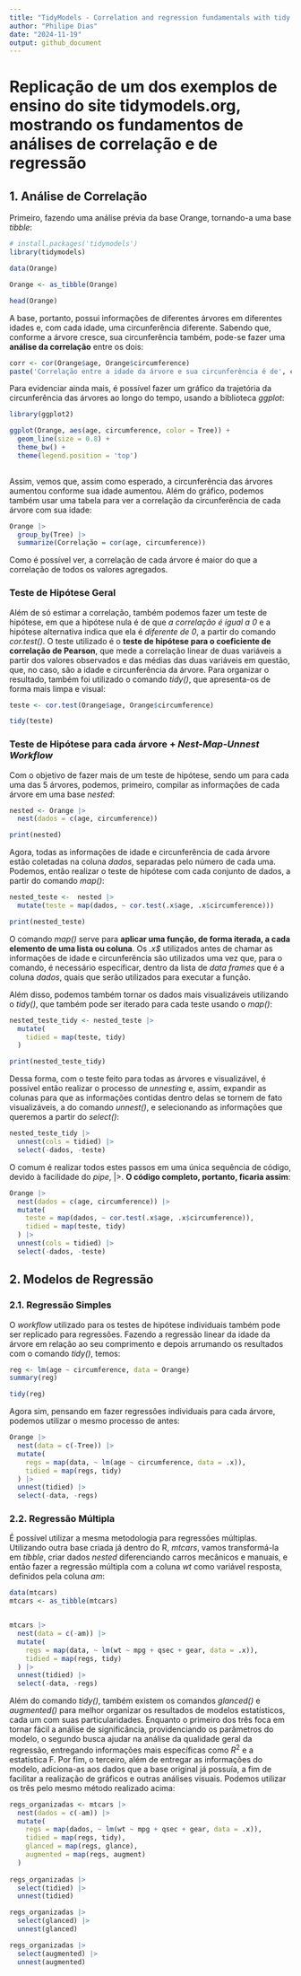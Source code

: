 ---
title: "TidyModels - Correlation and regression fundamentals with tidy data principles"
author: "Philipe Dias"
date: "2024-11-19"
output: github_document
---

# Replicação de um dos exemplos de ensino do site tidymodels.org, mostrando os fundamentos de análises de correlação e de regressão

## 1. Análise de Correlação

Primeiro, fazendo uma análise prévia da base Orange, tornando-a uma base *tibble*:

```{r Baixar biblioteca, include = FALSE}
# install.packages('tidymodels')
library(tidymodels)
```
```{r Base de Dados}

data(Orange)

Orange <- as_tibble(Orange)

head(Orange)

```
A base, portanto, possui informações de diferentes árvores em diferentes idades e, com cada idade, uma circunferência diferente. Sabendo que, conforme a árvore cresce, sua circunferência também, pode-se fazer uma **análise da correlação** entre os dois:

```{r Análise de Correlação, include = TRUE}

corr <- cor(Orange$age, Orange$circumference)
paste('Correlação entre a idade da árvore e sua circunferência é de', corr)

```

Para evidenciar ainda mais, é possível fazer um gráfico da trajetória da circunferência das árvores ao longo do tempo, usando a biblioteca *ggplot*:

```{r Gráfico da Correlação, echo = FALSE}
library(ggplot2)

ggplot(Orange, aes(age, circumference, color = Tree)) +
  geom_line(size = 0.8) +
  theme_bw() +
  theme(legend.position = 'top')
  
```

Assim, vemos que, assim como esperado, a circunferência das árvores aumentou conforme sua idade aumentou. Além do gráfico, podemos também usar uma tabela para ver a correlação da circunferência de cada árvore com sua idade:

```{r Tabela de Correlação}

Orange |> 
  group_by(Tree) |> 
  summarize(Correlação = cor(age, circumference))

```

Como é possível ver, a correlação de cada árvore é maior do que a correlação de todos os valores agregados.

### Teste de Hipótese Geral

Além de só estimar a correlação, também podemos fazer um teste de hipótese, em que a hipótese nula é de que *a correlação é igual a 0* e a hipótese alternativa indica que ela é *diferente de 0*, a partir do comando *cor.test()*. O teste utilizado é o **teste de hipótese para o coeficiente de correlação de Pearson**, que mede a correlação linear de duas variáveis a partir dos valores observados e das médias das duas variáveis em questão, que, no caso, são a idade e circunferência da árvore. Para organizar o resultado, também foi utilizado o comando *tidy()*, que apresenta-os de forma mais limpa e visual:

```{r Teste de Hipótese e Output}

teste <- cor.test(Orange$age, Orange$circumference)

tidy(teste)

```

### Teste de Hipótese para cada árvore + *Nest-Map-Unnest Workflow*

Com o objetivo de fazer mais de um teste de hipótese, sendo um para cada uma das 5 árvores, podemos, primeiro, compilar as informações de cada árvore em uma base *nested*:

```{r Base nested}

nested <- Orange |> 
  nest(dados = c(age, circumference))

print(nested)

```

Agora, todas as informações de idade e circunferência de cada árvore estão coletadas na coluna *dados*, separadas pelo número de cada uma. Podemos, então realizar o teste de hipótese com cada conjunto de dados, a partir do comando *map()*:

```{r Teste Múltiplo}

nested_teste <-  nested |> 
  mutate(teste = map(dados, ~ cor.test(.x$age, .x$circumference)))

print(nested_teste)

```

O comando *map()* serve para **aplicar uma função, de forma iterada, a cada elemento de uma lista ou coluna**. Os *.x\$* utilizados antes de chamar as informações de idade e circunferência são utilizados uma vez que, para o comando, é necessário especificar, dentro da lista de *data frames* que é a coluna *dados*, quais que serão utilizados para executar a função.

Além disso, podemos também tornar os dados mais visualizáveis utilizando o *tidy()*, que também pode ser iterado para cada teste usando o *map()*:

```{r Usando tidy na base nested}

nested_teste_tidy <- nested_teste |>  
  mutate(
    tidied = map(teste, tidy)
  )

print(nested_teste_tidy)

```

Dessa forma, com o teste feito para todas as árvores e visualizável, é possível então realizar o processo de *unnesting* e, assim, expandir as colunas para que as informações contidas dentro delas se tornem de fato visualizáveis, a do comando *unnest()*, e selecionando as informações que queremos a partir do *select()*:

```{r Unnest}

nested_teste_tidy |> 
  unnest(cols = tidied) |> 
  select(-dados, -teste)

```

O comum é realizar todos estes passos em uma única sequência de código, devido à facilidade do *pipe*, \|\>. **O código completo, portanto, ficaria assim**:

```{r Código Completo}

Orange |> 
  nest(dados = c(age, circumference)) |> 
  mutate(
    teste = map(dados, ~ cor.test(.x$age, .x$circumference)),
    tidied = map(teste, tidy)
  ) |> 
  unnest(cols = tidied) |> 
  select(-dados, -teste)

```

## 2. Modelos de Regressão

### 2.1. Regressão Simples

O *workflow* utilizado para os testes de hipótese individuais também pode ser replicado para regressões. Fazendo a regressão linear da idade da árvore em relação ao seu comprimento e depois arrumando os resultados com o comando *tidy()*, temos:

```{r Regressão Simples}

reg <- lm(age ~ circumference, data = Orange)
summary(reg)

tidy(reg)
```

Agora sim, pensando em fazer regressões individuais para cada árvore, podemos utilizar o mesmo processo de antes:

```{r Regressões individuais com Workflow}

Orange |> 
  nest(data = c(-Tree)) |> 
  mutate(
    regs = map(data, ~ lm(age ~ circumference, data = .x)),
    tidied = map(regs, tidy)
  ) |> 
  unnest(tidied) |> 
  select(-data, -regs)

```

### 2.2. Regressão Múltipla

É possível utilizar a mesma metodologia para regressões múltiplas. Utilizando outra base criada já dentro do R, *mtcars*, vamos transformá-la em *tibble*, criar dados *nested* diferenciando carros mecânicos e manuais, e então fazer a regressão múltipla com a coluna *wt* como variável resposta, definidos pela coluna *am*:

```{r Base mtcars + Regressões Múltiplas}

data(mtcars)
mtcars <- as_tibble(mtcars)


mtcars |> 
  nest(data = c(-am)) |> 
  mutate(
    regs = map(data, ~ lm(wt ~ mpg + qsec + gear, data = .x)),
    tidied = map(regs, tidy)
  ) |> 
  unnest(tidied) |> 
  select(-data, -regs)

```

Além do comando *tidy()*, também existem os comandos *glanced()* e *augmented()* para melhor organizar os resultados de modelos estatísticos, cada um com suas particularidades. Enquanto o primeiro dos três foca em tornar fácil a análise de significância, providenciando os parâmetros do modelo, o segundo busca ajudar na análise da qualidade geral da regressão, entregando informações mais específicas como $R^2$ e a estatística F. Por fim, o terceiro, além de entregar as informações do modelo, adiciona-as aos dados que a base original já possuía, a fim de facilitar a realização de gráficos e outras análises visuais. Podemos utilizar os três pelo mesmo método realizado acima:

```{r tidy, glanced e augmented}

regs_organizadas <- mtcars |> 
  nest(dados = c(-am)) |> 
  mutate(
    regs = map(dados, ~ lm(wt ~ mpg + qsec + gear, data = .x)),
    tidied = map(regs, tidy),
    glanced = map(regs, glance),
    augmented = map(regs, augment)
  )
  
regs_organizadas |> 
  select(tidied) |> 
  unnest(tidied)

regs_organizadas |> 
  select(glanced) |> 
  unnest(glanced)

regs_organizadas |> 
  select(augmented) |> 
  unnest(augmented)

```

